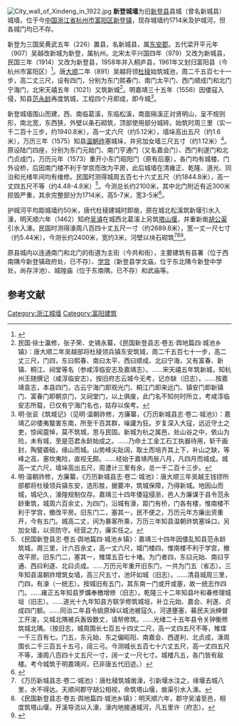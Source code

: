 [[File:City_wall_of_Xindeng_in_1922.jpg|thumb]]
{{文物保护单位
| 级别 = 市级
| 省名 = 浙江省
| 市/县名 = 杭州市
| 名称 = 新登古城墙
| 图片 = [[File:City_wall_of_Xindeng_02_2018-09.jpg|260px]]<br><small>东南段城墙，2018年9月</small>
| 编号 = 5-增补-55
| 分类 = 古建筑
| 时代 = 明
| 所在 = 富阳区新登镇
| 登录 = 2019年3月
}} 
'''新登城墙'''为旧[[新登县|新登县]]县城（曾名新城县）城墙，位于今[[中国|中国]][[浙江省|浙江省]][[杭州市|杭州市]][[富阳区|富阳区]][[新登镇|新登镇]]，现存城墙约1714米及护城河，但各城门均已不存。

新登为三国吴黄武五年（226）置县，名新城县，属[[东安郡_(东吴)|东安郡]]。五代梁开平元年（907）吴越改新城为新登，属杭州。北宋太平兴国四年（979）又改为新城县，民国三年（1914）又改为新登县，1958年并入桐庐县，1961年又划归富阳县（今杭州市富阳区）<ref>{{cite book |author=戴均良，刘保全，邹逸麟，张炳善，陈潮，陈根良等|title=《中国古今地名大词典·下》|year=2010|publisher=上海辞书出版社|location=上海|pages=}}</ref>。唐[[大順_(唐朝)|大顺]]二年（891）吴越将领[[杜稜_(唐朝)|杜稜]]始筑城池，周二千五百七十一步，高二丈三尺，设有四门，分别为东门熙春门、南门太平门、西门顺成门和北门宁海门，北宋天禧五年（1021）又筑新城<ref>民国·徐士瀛修，张子荣、史锡永纂，《民国新登县志·卷五·舆地篇四·城池乡镇》：唐大顺二年吴越部将杜稜领兵镇东安筑城，周二千五百七十一步，高二丈三尺，门四，东曰熙春、南曰太平、西曰顺成、北曰宁海，又有富春、新镇、桐江、祠堂等名（参咸淳临安志及嘉靖志）。……宋天禧五年筑新城，知杭州王随撰记（咸淳临安志）。按旧府志云城今无考，记亦缺（旧志）。……按嘉靖袁志，本县四门，古云宁海门即观光门、桐江门即来远门、镇安门即新镇门、富春门即朝京门，又祠堂门，以上俱废，此门名不知何时所立，考咸淳临安志所载，已仅有宁海门名也，姑存以俟考。</ref>。明嘉靖三十五年（1556）因倭寇入侵，知县[[范永龄|范永龄]]再度筑城，工程四个月即成，即今城<ref>明·张衮《筑城记》（见明·温朝祚修，方廉纂，《万历新城县志·卷二·城池》）：嘉靖乙卯倭夷螯害东南，所至千百其群，噪讙为狂。岁复深入大寇，远近守土之吏，惊闻震悼，莫不筑城，思与民固。新城为杭之属邑，处山谷之中，依山为险，未有城，至是范君永龄始成之。……乃命土工金工石工执器待用，斩干画封，陶甓砻础，缘山而城。山势峰尖趾阔，取土而培齐其上下，补山之缺，等峰之高，塞坎夷险，直视无颇。……经始于嘉靖丙辰八月，凡四月而城成。城高一丈六尺，墙垛高出五尺，周遭计三里有余，总一千二百十三步。</ref>。

新登城墙围山而建，西、南临葛溪，东临松溪，南面隔溪正对贤明山，呈不规则形，南北宽，东西狭，外壁以条石砌筑，顶部使用部分城砖。始筑时周三里（实一千二百十三步，约1940.8米），高一丈六尺（约5.12米），墙垛高出五尺（约1.6米），万历三年（1575）知县[[温朝祚|温朝祚]]塞城垛，并另加女墙三尺五寸（约1.12米）<ref>明·温朝祚修，方廉纂，《万历新城县志·卷二·城池》：唐大顺三年吴越王钱镠所部都将杜稜领兵镇东安，选形胜，据要冲，筑城保障，乃得新城。地因山而城，城圮久，濠隍规制仅存。嘉靖三十四年倭寇侵浙，邑人方廉谋于县令范永龄重筑，城周六百余丈，为四门，沿城有濠，距门有桥，门各有楼，惟南楼不利于学宫，撤改平房。旧东门二，塞其一，民不便之，万历元年方廉出资重开，今有五门。城高二丈，间为暴客所乘，万历三年知县温朝祚筑塞垛口，另加女墙，以资防守。经营之力，廉实任之。</ref>。原设陆门四座，分别为东门元始门、南门亨通门（又名嘉会门）、西门利遂门和北门贞成门，万历元年（1573）重开小东门昭阳门（原有后塞），各门均有城楼、门外设桥，后因南门楼不利于学宫而改为平房，此后城墙在清雍正、乾隆、道光、同治和光绪年间均有维修。民国时测得城周五百七十六丈五尺（约1844.8米），高一丈四五尺不等（约4.48-4.8米）<ref>《民国新登县志·卷五·舆地篇四·城池乡镇》：嘉靖三十四年因倭乱知县范永龄筑城，周三里，计六百余丈，高一丈六尺，城门楼四，惟南楼不利于学宫，撤改平房。旧东门二，塞其一，雉堞五百七十堵。为门者四，东曰元始、南曰亨通、西曰利遂、北曰贞成。……万历元年重开旧东门，一共为门五（省志）。三年知县温朝祚增筑女墙，高三尺五寸，池环如城（旧志）。……清县城周三里，门四，有濠（一统志）。按城旧有五门，其东南一门或开或塞，故一统志作四门。……雍正五年知县罗爌奉檄增修（旧志）。乾隆三十二年知县叶和春修理城垣（旧志）。……道光十九年知县方联孚修筑城垣，补立元始、嘉会、利遂、贞成四门额。……同治二年县令姚原焯以城池被寇久，河道壅塞，募民夫派绅督工开浚，又城北隅被兵轰毁数丈，请帑修筑。……光绪二十五年县令关钟衡修筑城北隅。（按旧志，城周围长七百五十四丈二尺，高一丈四五尺不等，雉堞一千三百有七。门五，东元始、东之偏昭阳、南嘉会、西遂利、北贞成，濠周围长二千三百五十五弓，阔三弓。今测城长五百七十六丈五尺，高一丈四五尺不等，濠周八百四十丈五尺一寸，阔一丈一尺七寸。城楼凡五，各门皆有敌楼。考今城筑于明嘉靖间，已非唐五代旧迹。）</ref>。今测总长约2100米，其中北门附近有近300米损毁严重，其余完整部分为1714米，高5-7米，宽3-5米<ref>{{cite web|url=http://hangzhou.zjol.com.cn/jrsd/bwzg/201905/t20190511_10100445.shtml|title=《修复千年古城 富阳新登要打造“城墙上的江南小镇”》|accessdate=2020-06-25|author=王逸群|publisher=浙江在线|archive-date=2020-06-27|archive-url=https://web.archive.org/web/20200627132246/http://hangzhou.zjol.com.cn/jrsd/bwzg/201905/t20190511_10100445.shtml|dead-url=no}}</ref>。

护城河平均距城墙约50米，唐代杜稜建城时即凿，原在城北松溪筑新堰引水入濠，明天顺六年（1462）知府[[吴濬_(明朝)|吴濬]]在城西北葛溪上另筑[[塔山堰|塔山堰]]，并重新凿[[胡公渠|胡公渠]]引水入濠。民国时测得濠周八百四十丈五尺一寸（约2689.6米），宽一丈一尺七寸（约5.44米），今测长约2400米，宽约3米，河壁以块石砌筑<ref>《万历新城县志·卷二·城池》：唐杜稜筑城凿濠，引新堰水注之，缘堰去城八里，水不得达。天顺间郡守胡公相视，命筑塔山堰，凿渠引水入濠。</ref><ref>《民国新登县志·卷五·舆地篇四·城池乡镇》：明天顺六年，郡守吴濬至邑，相度筑塔山堰，开溪导流以入濠，濠内地接通城河，凡五里许（府志）。</ref><ref>{{cite web|url=http://zjnews.zjol.com.cn/zjnews/hznews/201905/t20190512_10105374.shtml|title=《浙江保存最完整的古县城城墙重见天日 就在富阳新登》|accessdate=2020-06-25|author=|publisher=浙江在线|archive-date=2020-06-27|archive-url=https://web.archive.org/web/20200627042121/http://zjnews.zjol.com.cn/zjnews/hznews/201905/t20190512_10105374.shtml|dead-url=no}}</ref>。

原县城内以连通南门和北门的街道为主街（今共和街），主要建筑有县署（位于西南隅今新登镇政府处，已不存）、[[新登文庙|学宫]]（新登县学文庙，位于东北隅今新登中学处，尚存泮池）、城隍庙（位于东南隅，已不存）和武庙等。

==参考文献==
{{reflist|2}}
{{DEFAULTSORT:X新}}
{{Commons category|City wall of Xindeng}}

{{浙江省境内的古城墙}}

[[Category:浙江城墙|Category:浙江城墙]]
[[Category:富阳建筑|Category:富阳建筑]]